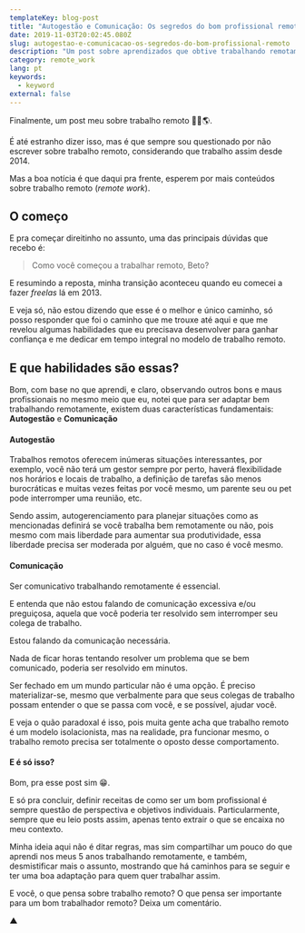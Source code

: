 ```yaml
---
templateKey: blog-post
title: "Autogestão e Comunicação: Os segredos do bom profissional remoto"
date: 2019-11-03T20:02:45.080Z
slug: autogestao-e-comunicacao-os-segredos-do-bom-profissional-remoto
description: "Um post sobre aprendizados que obtive trabalhando remotamente e dicas de como se adaptar bem neste modelo de trabalho"
category: remote_work
lang: pt
keywords:
  - keyword
external: false
---
```


Finalmente, um post meu sobre trabalho remoto 🎉🙌🌎.

É até estranho dizer isso, mas é que sempre sou questionado por não escrever sobre trabalho remoto, considerando que trabalho assim desde 2014.

Mas a boa notícia é que daqui pra frente, esperem por mais conteúdos sobre trabalho remoto (_remote work_).

## O começo

E pra começar direitinho no assunto, uma das principais dúvidas que recebo é:

> Como você começou a trabalhar remoto, Beto?

E resumindo a reposta, minha transição aconteceu quando eu comecei a fazer _freelas_ lá em 2013.

E veja só, não estou dizendo que esse é o melhor e único caminho, só posso responder que foi o caminho que me trouxe até aqui e que me revelou algumas habilidades que eu precisava desenvolver para ganhar confiança e me dedicar em tempo integral no modelo de trabalho remoto.

## E que habilidades são essas?

Bom, com base no que aprendi, e claro, observando outros bons e maus profissionais no mesmo meio que eu, notei que para ser adaptar bem trabalhando remotamente, existem duas características fundamentais: **Autogestão** e **Comunicação**

#### Autogestão

Trabalhos remotos oferecem inúmeras situações interessantes, por exemplo, você não terá um gestor sempre por perto, haverá flexibilidade nos horários e locais de trabalho, a definição de tarefas são menos burocráticas e muitas vezes feitas por você mesmo, um parente seu ou pet pode interromper uma reunião, etc.

Sendo assim, autogerenciamento para planejar situações como as mencionadas definirá se você trabalha bem remotamente ou não, pois mesmo com mais liberdade para aumentar sua produtividade, essa liberdade precisa ser moderada por alguém, que no caso é você mesmo.

#### Comunicação

Ser comunicativo trabalhando remotamente é essencial.

E entenda que não estou falando de comunicação excessiva e/ou preguiçosa, aquela que você poderia ter resolvido sem interromper seu colega de trabalho.

Estou falando da comunicação necessária.

Nada de ficar horas tentando resolver um problema que se bem comunicado, poderia ser resolvido em minutos.

Ser fechado em um mundo particular não é uma opção. É preciso materializar-se, mesmo que verbalmente para que seus colegas de trabalho possam entender o que se passa com você, e se possível, ajudar você.

E veja o quão paradoxal é isso, pois muita gente acha que trabalho remoto é um modelo isolacionista, mas na realidade, pra funcionar mesmo, o trabalho remoto precisa ser totalmente o oposto desse comportamento.

#### E é só isso?

Bom, pra esse post sim 😁.

E só pra concluir, definir receitas de como ser um bom profissional é sempre questão de perspectiva e objetivos individuais. Particularmente, sempre que eu leio posts assim, apenas tento extrair o que se encaixa no meu contexto.

Minha ideia aqui não é ditar regras, mas sim compartilhar um pouco do que aprendi nos meus 5 anos trabalhando remotamente, e também, desmistificar mais o assunto, mostrando que há caminhos para se seguir e ter uma boa adaptação para quem quer trabalhar assim.

E você, o que pensa sobre trabalho remoto? O que pensa ser importante para um bom trabalhador remoto? Deixa um comentário.

▲
